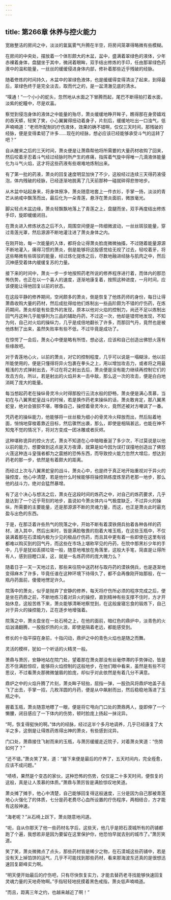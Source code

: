 ```yaml
---
---
---
```

title: 第266章 休养与控火能力
---



宽敞整洁的房间之中，淡淡的氲氤雾气升腾在半空，将房间笼罩得略微有些模糊。

在房间的中央处，摆放着一个体形颇大的木盆，盆中，盛满着翠绿色的液体，少年赤裸着身体，盘腿坐于其中，微闭着眼眸，双手结出修炼的手印，任由那翠绿色药液中的温和能量，一丝丝的缓缓侵进身体内部，修补着那些近乎残破的经脉。

随着修炼的时间持久，木盆中的翠绿色液体，也是缓缓得变得清淡了起来，到得最后，翠绿色终于是完全淡去，取而代之的，是一盆清澈见底的清水。

“噗通！”一个小小的蛇头，忽然地从水面之下冒腾而起，尾巴不断得拍打着水面，淡紫的蛇瞳中，尽是欢喜。

察觉到侵泡身体的液体之中能量的殆尽，萧炎缓缓地睁开眸子，瞧得那在身旁嬉戏的吞天蟒，轻笑了笑，小心翼翼得扭动着身子，片刻后，缓缓地吐出一口浊气，低声喃喃道：“老师所配制的疗伤液体，效果的确不错啊，仅仅三天时间，那残破的经脉，便是变得柔韧了许多……现在的经脉，想必应该已经能够承受斗气的运转了吧？”

自从醒来之后的三天时间，萧炎便是让萧鼎帮他将所需要的大量药材收购了回来，然后咬着牙忍着斗气经过经脉时所产生的疼痛，指挥着气旋中得唯一几滴液体能量化为斗气火焰，这才将这些药液有些艰难地炼制出来。

有了第一批的药液，萧炎的回复速度明显加快了不少，这般经过连续三天得药液侵泡，体内残破的经脉，已经逐渐地脱离了几天前那种一碰就碎得悲惨地步。

从木盆中站起身来，将身体擦净，萧炎随意地套上一件衣衫，手掌一扬，淡淡的青芒从纳戒中飘荡而出，最后化为一朵青莲，悬浮在萧炎面前，微放毫光。

脚尖轻点木盆边缘，萧炎轻飘飘地落上了青莲之上，盘腿而坐，双手再度结出修炼手印，旋即缓缓闭目。

在萧炎进入修炼状态之后不久，周围空间便是一阵细微波动，一丝丝斑驳能量，穿过青莲光罩，然后源源不断地灌注进了萧炎身体之内。

在刚开始，每一次能量的入体，都将会让得萧炎脸庞微微抽搐，不过随着能量源源不断地灌入，痛得习惯的萧炎，倒是能够将这股感觉给无视了过去，轻咬着牙，将这些略微有些斑驳的能量，经过炼化提炼之后，尽数地融进经脉与肌肉之中，然后沉神感受着体内缓缓复苏的力量。

接下来的时间中，萧炎一步一步地按照药老所说的修养程序进行着，而体内的那恐怖伤势，也正在以一个喜人的速度，逐渐地康复着，按照这种进度，一月时间，应该便能让得他回复以前的状态。

在这段平静的修养期间，空闲颇多的萧炎，倒是恢复了他炼药师的身份，每日让得萧鼎收购大量的药材，然后成批得给他们炼制出一些品阶颇为不错的疗伤药，在炼药期间，萧炎却是有些意外的发现，原本以他对火焰的控制力，尚还不足以炼制出回气丹这种几乎能够列为三品的辅助丹药，不过这一次，他却是错愕地发现，不知为何，自己对火焰的操纵力，几乎是成倍地翻长了许多，而那回气丹，竟然也是被他炼制了出来，虽然失败率有些不低，不过毕竟是成功了。

在惊愕了一会后，萧炎心中便是略有所悟，想必这，应该和自己创造出佛怒火莲有些缘故吧。

对于青莲地心火，以前的萧炎，对它的控制程度，几乎可以说是一塌糊涂，他以前所能使用的，便是只懂得将异火包裹在拳头之上，用以增加攻击力，或者将之用最粗浅的方式弹射出去，不过在将之射出去后，萧炎便是没有能力继续再控制它们的攻击方向，所以，若是射出的火焰并未一击中敌，那么这一次的攻击，便是白白地消耗了庞大的能量。

每当想起药老在操纵骨灵冷火时得那股行云流水般的舒畅，萧炎便是满心羡慕，当初在与八翼黑蛇皇战斗的时候，若是换作药老来操纵的话，萧炎敢肯定，那八翼黑蛇皇，绝对会狼狈不堪，哪像自己，操控着骨灵冷火，竟然还被对方嘲讽了一番。

凭药老的操纵能力，他能够将一丝丝极为细小的骨灵冷火释放而出，然后贴着地面，悄悄地穿梭着靠近目标，然后骤然出袭，那么，即使是相隔甚远，也能在神不知鬼不觉的情况下，将对方变成一团冰雕或者灰烬。

这种堪称诡异的控火方式，萧炎不知道在心中暗暗垂涎了多少次，不过莫说是以他以前的能力，想要做到这点是天方夜谭，就算是如今因为误打误撞地创造出了佛怒火莲这种连斗皇强者都为之震撼的恐怖东西，而导致控火能力忽然大增后，想达到药老的那一步，依然是有着颇大的距离。

而经过上次与八翼黑蛇皇的战斗，萧炎心中，也是终于真正地开始重视对于异火的操控度，他心中清楚，若是他什么时候能够将操控熟练度炼至药老那一地步，那么他的战斗力，绝对会猛然暴增。

有了这个决心与想法之后，萧炎在这段时间的炼药之中，对自己的炼药要求，几乎是达到了一个近乎苛刻的地步，虽说如今萧炎体内斗气极度缺乏，不过异火的操纵，所需要的主要能量，还是那源源不断的灵魂力量，而这，也正是萧炎此时最充盈与出色的东西。

于是，在那泛着许些热气的院落之中，开始不断有着漠铁佣兵抬着各种各样的药材，进入其中，然后出来时，皆是满脸敬畏的抱着大堆玉瓶，在这些玉瓶中，不仅装满着那在石漠城内极为少见的极品疗伤药，而且其中更有着一些即使在这里有钱都难以购买到的回气丹，而这些在市场上堪称罕见的丹药，在院中那黑衫少年的手中，几乎是犹如丢掷垃圾一般，随意地堆放在角落里，这般大手笔，简直是让得所有人，感到目瞪口呆，这，就是一名炼药师的庞大魄力么？

随着日子一天一天地过去，那些来往院中送药材与取丹药的漠铁佣兵，也是逐渐地变得麻木了许多，毕竟任谁在这种环境下待得久了，都不会再像刚开始那般，在一瓶丹药面前，傻傻地愣足许久。

院落中的萧炎，似乎是抛弃了安静的修养，每天将疗伤所必须的程序完成之后，便是坐在药鼎之前，不断地练习着对异火的操控，直到精神有些支撑不住时，方才开始休息，这般苦练下来，萧炎能够清晰地察觉到，在这般废寝忘食的锻炼下，自己对于异火的操控能力，正在逐步地增强着。

院落之中，萧炎盘坐在一处石椅之上，在他的面前，暗红色的鼎炉中，淡青色的火焰汹涌翻腾，一股股炽热的火浪，即使是隔着老远，都能感受到。

修长的十指平探在身前，十指闪动，鼎炉之中的青色火焰也是随之而舞。

灵活的模样，犹如一个听话的火精灵一般。

萧鼎与萧厉，安静地站在院门处，望着那在萧炎那没有丝毫停滞的手势弹动，皆是忍不住满脸惊叹，能够将火焰控制的这般地步，在他们眼中看来，虽然是有些不可思议，不过看萧炎那微微皱眉的脸庞，却似乎对此依然是有着几分不满意。

鼎炉之中的火焰升腾了片刻，萧炎眸子轻抬，屈指一弹，一股劲风将鼎炉地盖子击飞了出去，手掌一招，几枚浑圆的丹药，便是从中飙射而出，然后稳稳地落进了玉瓶之中。

握着玉瓶，萧炎随意地瞟了一眼，便是将它甩向门口处的萧鼎两人，旋即伸了一个懒腰，闭目感应了一下体内的伤势，顿时脸庞上扬起一抹诧异。

“呵，恢复得挺快的啊。”体内的经脉，经过这半个多月地调养，几乎已经康复了大半之多，这倒是让得炼药炼得出神的萧炎，有些感到诧异。

门口处，萧鼎接住飞射而来的玉瓶，与萧厉缓缓走近院子，对着萧炎笑道：“伤势如何了？”

“还不错。”萧炎笑了笑，道：“接下来便是最后的疗养了，五天时间内，完全痊愈，应该不成问题。”

“啧啧，果然是个变态的家伙，这种恐怖的伤势，仅仅是二十多天时间，便恢复的这般，真是让人羡慕的体质。”萧鼎与萧厉皆是满脸惊叹地笑道。

萧炎摊了摊手，他心中清楚，自己能够回复得这般速度，三分是因为自己那被青莲地心火强化了的体质，七分是药老费尽心血所设置的疗伤程序，两相结合，方才能有这般神速。

“海老呢？”从石椅上跃下，萧炎随意地问道。

“呃，自从你那天了他一些药材名字后，这些天，他几乎是把石漠城所有的药铺都跑了个遍，我想若非是因为要留在这里保护你，他恐怕早就去别的城市了。”萧厉笑道。

笑了笑，萧炎微微点了点头，那些药材皆是稀少之物，在石漠城这些药铺中，若是没有天上掉馅饼的运气，几乎不可能找到那些药材，看来那海波东还真的是很想迅速回复巅峰实力啊。

“明天便开始最后的疗伤吧，只有尽快恢复实力，才能去替药老寻找能够快速回复灵魂力量的天地奇物啊。”手指轻轻地抚摸着黑色戒指，萧炎低声喃喃道。

“而且，距离三年之约，也越来越近了啊！”